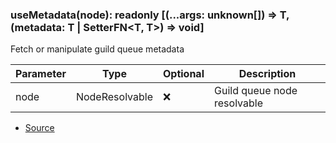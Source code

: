 ### useMetadata(node): readonly \[(...args: unknown\[]) => T, (metadata: T \| SetterFN\<T, T>) => void]
Fetch or manipulate guild queue metadata



| Parameter | Type | Optional | Description |
| ----------- | ----------- | ----------- | ----------- |
| node | NodeResolvable | ❌ | Guild queue node resolvable |


- [Source](https://github.com/Androz2091/discord-player/blob/72b264e/packages/discord-player/src/hooks/useMetadata.ts#L11)